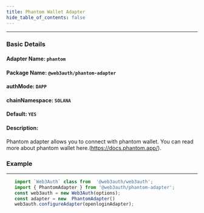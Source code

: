 ```yaml
---
title: Phantom Wallet Adapter
hide_table_of_contents: false
---
```


---

### Basic Details

#### Adapter Name: `phantom`

#### Package Name: `@web3auth/phantom-adapter`

#### authMode: `DAPP`

#### chainNamespace: `SOLANA`

#### Default: `YES`

#### Description:

Phantom adapter allows you to connect with phantom wallet. You can read more about phantom wallet here.(https://docs.phantom.app/).

### Example

---

```ts
   import `Web3Auth` class from  '@web3auth/web3auth';
   import { PhantomAdapter } from '@web3auth/phantom-adapter';
   const web3auth = new Web3Auth(options);
   const adapter = new  PhantomAdapter()
   web3auth.configureAdapter(openloginAdapter);
```
